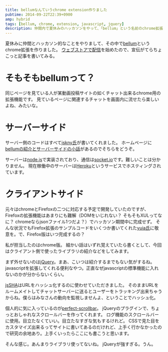```yaml
---
title: bellumなんていうchrome extension作りました
pubtime: 2014-09-22T22:39+0900
amp: hybrid
tags: [bellum, chrome, extension, javascript, jquery]
description: 仲間内で夏休みのハッカソンをやって、「bellum」という名前のchrome拡張を作りました。某動画投稿サイト風のチャットを、普通のWebページ上で実現するというものです。
---
```


夏休みに仲間とハッカソン的なことをやりまして、その中で[bellum](http://bellum.blanktar.jp/)というchrome拡張を作りました。
[ウェブストアで配信](https://chrome.google.com/webstore/detail/bellum/dnfikobhaldommifkgcfddmjhbljamam)を始めたので、宣伝がてらちょこっと記事を書いてみる。

# そもそもbellumって？
同じページを見ている人が某動画投稿サイトの如くチャット出来るchrome用の拡張機能です。
見ているページに関連するチャットを画面内に流せたら楽しいよね、みたいな。

# サーバーサイド
サーバー側のコードはすべて[jskny氏](https://twitter.com/jskny_tw)が書いてくれました。
ホームページに[bellumの紹介とサーバーサイドの小話](http://www.risdy.net/2014/09/bellum-chrome-extension-bellum-chrome.html)があるのでそちらをどうぞ。

サーバーは[node.js](http://nodejs.jp/)で実装されており、通信は[socket.io](http://socket.io/)です。難しいことは分かりません。
現在稼働中のサーバーは[Heroku](https://www.heroku.com/)というサービスでホスティングされています。

# クライアントサイド
元々はchromeとFirefoxの二つに対応する予定で開発していたのですが、Firefoxの拡張機能はあまりにも難解（DOMをいじれない？ そもそもXULってなに？ chromeならjsonファイル1つだよ？）でハッカソン期間中に完成せず。
そんな状況でもFirefox拡張のサンプルコードをいくつか書いてくれた[yuia氏](https://twitter.com/yuia_rs)に敬意を。で、Firefox版はいつ完成するの？

私が担当したのはchrome版。
細かい話はいずれ覚えていたら書くとして、今回はクライアント側で使ったライブラリの紹介などをしてみます。

まず外せないのは[jQuery](http://jquery.com/)。まあ、こいつは紹介するまでもない気がするね。
javascriptを拡張してくれる便利なやつ。正直なぜjavascriptの標準機能に入れないのかが分からないくらい。

[jsSHA](http://caligatio.github.io/jsSHA/)はURLをハッシュ化するのに使わせていただきました。
そのままURLをルームメイトしてチャットサーバーに送るとユーザーをトラッキング出来ちゃうからね。僕らはみなさんの動向を監視しませんよ、ということでハッシュ化。

個人的に気に入っているのが[perfect-scrollbar](http://noraesae.github.io/perfect-scrollbar/)。
jQueryのプラグインで、ちょっとおしゃれなスクロールバーを作ってくれます。
ログ機能のスクロールバーに使用。目立たなくていい。目立たなすぎな気もするけれど。
CSSで見た目をカスタマイズ出来るってサイトに書いてあるのだけれど、上手く行かなかったので研究の余地あり。上手くいったらここにも書こうと思います。

そんな感じ。あんまりライブラリ使ってないね。
jQueryが強すぎる。うん。
